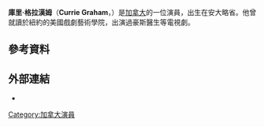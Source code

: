 {{Infobox person
| name        = Currie Graham
| image = Currie Graham.jpg
| birth_date  = {{birth date and age|1967|2|26}}
| birth_place = [[加拿大|加拿大]][[漢密爾頓_(安大略)|漢密爾頓 (安大略)]]<ref>{{Cite web |url=http://www.filmreference.com/film/31/Currie-Graham.html |title=存档副本 |access-date=2016-03-24 |archive-date=2019-10-04 |archive-url=https://web.archive.org/web/20191004224828/http://www.filmreference.com/film/31/Currie-Graham.html }}</ref>
| years_active = 1988-現在
| occupation = 演員
| residence = [[洛杉磯|洛杉磯]]
| children = 1
| spouse = 
}}
'''庫里·格拉漢姆'''（'''Currie Graham'''，{{bd|1967年|2月26日}}）是[[加拿大|加拿大]]的一位演員，出生在安大略省。他曾就讀於紐約的美國戲劇藝術學院，出演過豪斯醫生等電視劇。
==參考資料==
{{Reflist}}
==外部連結==
* {{IMDb name|0333982}}
[[Category:加拿大演員|Category:加拿大演員]]